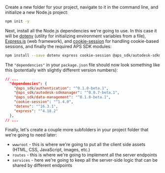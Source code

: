 Create a new folder for your project, navigate to it in the command line,
and initialize a new Node.js project:

```bash
npm init -y
```

Next, install all the Node.js dependencies we're going to use. In this case it will be [dotenv](https://www.npmjs.com/package/dotenv)
(utility for initializing environment variables from a file), [Express.js](https://expressjs.com) (web framework),
and [cookie-session](https://www.npmjs.com/package/cookie-session) for handling cookie-based sessions, and finally the required APS SDK modules:

```bash
npm install --save dotenv express cookie-session @aps_sdk/autodesk-sdkmanager @aps_sdk/authentication @aps_sdk/data-management
```

The `"dependencies"` in your `package.json` file should now look something like this
(potentially with slightly different version numbers):

```json
// ...
  "dependencies": {
    "@aps_sdk/authentication": "^0.1.0-beta.1",
    "@aps_sdk/autodesk-sdkmanager": "^0.0.7-beta.1",
    "@aps_sdk/data-management": "^0.1.0-beta.1",
    "cookie-session": "^1.4.0",
    "dotenv": "^16.3.1",
    "express": "^4.18.2"
  },
// ...
```

Finally, let's create a couple more subfolders in your project folder that we're going to need later:

- `wwwroot` - this is where we're going to put all the client side assets (HTML, CSS, JavaScript, images, etc.)
- `routes` - this is where we're going to implement all the server endpoints
- `services` - here we're going to keep all the server-side logic that can be shared by different endpoints
